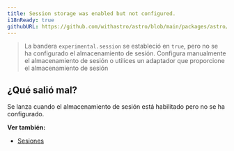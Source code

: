 ```yaml
---
title: Session storage was enabled but not configured.
i18nReady: true
githubURL: https://github.com/withastro/astro/blob/main/packages/astro/src/core/errors/errors-data.ts
---
```

> La bandera `experimental.session` se estableció en `true`, pero no se ha configurado el almacenamiento de sesión. Configura manualmente el almacenamiento de sesión o utilices un adaptador que proporcione el almacenamiento de sesión

## ¿Qué salió mal?
Se lanza cuando el almacenamiento de sesión está habilitado pero no se ha configurado.

**Ver también:**
-  [Sesiones](/es/guides/sessions/)

